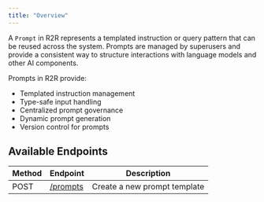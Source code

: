 ```yaml
---
title: "Overview"
---
```


A `Prompt` in R2R represents a templated instruction or query pattern that can be reused across the system. Prompts are managed by superusers and provide a consistent way to structure interactions with language models and other AI components.

Prompts in R2R provide:

* Templated instruction management
* Type-safe input handling
* Centralized prompt governance
* Dynamic prompt generation
* Version control for prompts

## Available Endpoints

| Method | Endpoint                           | Description                  |
| ------ | ---------------------------------- | ---------------------------- |
| POST   | [/prompts](/reference/list-all-prompts) | Create a new prompt template |
